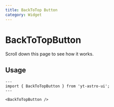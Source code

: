 ```yaml
---
title: BackToTop Button
category: Widget
---
```



# BackToTopButton

Scroll down this page to see how it works.

<div className="space-y-12">

  <Demo title="">
    <div className="h-[2000px]"></div>
    <BackToTopButton />
  </Demo>
</div>

## Usage

```astro
---
import { BackToTopButton } from 'yt-astro-ui';
---

<BackToTopButton />
```

